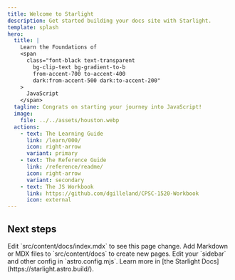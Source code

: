 ```yaml
---
title: Welcome to Starlight
description: Get started building your docs site with Starlight.
template: splash
hero:
  title: |
    Learn the Foundations of
    <span
      class="font-black text-transparent
        bg-clip-text bg-gradient-to-b
        from-accent-700 to-accent-400
        dark:from-accent-500 dark:to-accent-200"
    >
      JavaScript
    </span>
  tagline: Congrats on starting your journey into JavaScript!
  image:
    file: ../../assets/houston.webp
  actions:
    - text: The Learning Guide
      link: /learn/000/
      icon: right-arrow
      variant: primary
    - text: The Reference Guide
      link: /reference/readme/
      icon: right-arrow
      variant: secondary
    - text: The JS Workbook
      link: https://github.com/dgilleland/CPSC-1520-Workbook
      icon: external
---
```



## Next steps

<CardGrid stagger>
	<Card title="Update content" icon="pencil">
		Edit `src/content/docs/index.mdx` to see this page change.
	</Card>
	<Card title="Add new content" icon="add-document">
		Add Markdown or MDX files to `src/content/docs` to create new pages.
	</Card>
	<Card title="Configure your site" icon="setting">
		Edit your `sidebar` and other config in `astro.config.mjs`.
	</Card>
	<Card title="Read the docs" icon="open-book">
		Learn more in [the Starlight Docs](https://starlight.astro.build/).
	</Card>
</CardGrid>

